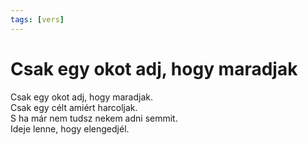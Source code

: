 ```yaml
---
tags: [vers]
---
```


# Csak egy okot adj, hogy maradjak

Csak egy okot adj, hogy maradjak.  
Csak egy célt amiért harcoljak.  
S ha már nem tudsz nekem adni semmit.  
Ideje lenne, hogy elengedjél.
